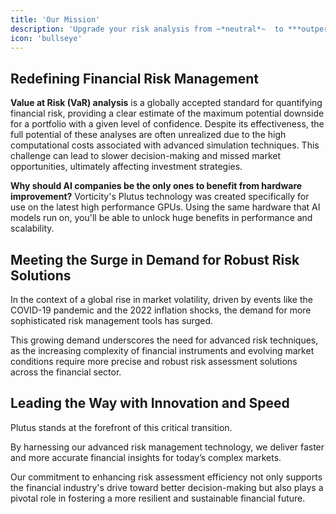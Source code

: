 ```yaml
---
title: 'Our Mission'
description: 'Upgrade your risk analysis from ~*neutral*~  to ***outperform***'
icon: 'bullseye'
---
```

## Redefining Financial Risk Management

**Value at Risk (VaR) analysis** is a globally accepted standard for quantifying financial risk, providing a clear estimate of the maximum potential downside for a portfolio with a given level of confidence.
Despite its effectiveness, the full potential of these analyses are often unrealized due to the high computational costs associated with advanced simulation techniques.
This challenge can lead to slower decision-making and missed market opportunities, ultimately affecting investment strategies.

**Why should AI companies be the only ones to benefit from hardware improvement?**
Vorticity's Plutus technology was created specifically for use on the latest high performance GPUs.
Using the same hardware that AI models run on, you'll be able to unlock huge benefits in performance and scalability.

## Meeting the Surge in Demand for Robust Risk Solutions

In the context of a global rise in market volatility, driven by events like the COVID-19 pandemic and the 2022 inflation shocks, the demand for more sophisticated risk management tools has surged.

This growing demand underscores the need for advanced risk techniques, as the increasing complexity of financial instruments and evolving market conditions require more precise and robust risk assessment solutions across the financial sector.

## Leading the Way with Innovation and Speed

Plutus stands at the forefront of this critical transition.

By harnessing our advanced risk management technology, we deliver faster and more accurate financial insights for today’s complex markets.

Our commitment to enhancing risk assessment efficiency not only supports the financial industry's drive toward better decision-making but also plays a pivotal role in fostering a more resilient and sustainable financial future.